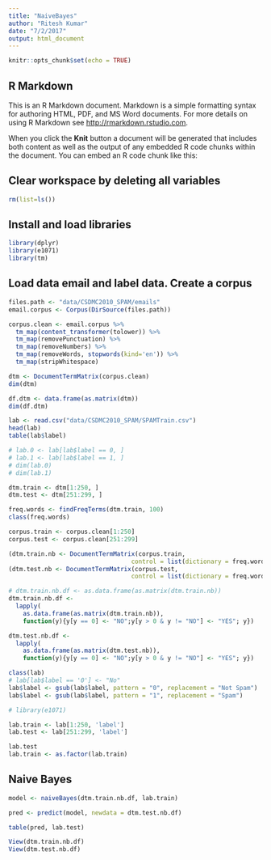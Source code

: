 ```yaml
---
title: "NaiveBayes"
author: "Ritesh Kumar"
date: "7/2/2017"
output: html_document
---
```


```r
knitr::opts_chunk$set(echo = TRUE)
```

## R Markdown

This is an R Markdown document. Markdown is a simple formatting syntax for authoring HTML, PDF, and MS Word documents. For more details on using R Markdown see <http://rmarkdown.rstudio.com>.

When you click the **Knit** button a document will be generated that includes both content as well as the output of any embedded R code chunks within the document. You can embed an R code chunk like this:

## Clear workspace by deleting all variables
```r
rm(list=ls())
```

## Install and load libraries
```r
library(dplyr)
library(e1071)
library(tm)
```

## Load data email and label data. Create a corpus
```r
files.path <- "data/CSDMC2010_SPAM/emails"
email.corpus <- Corpus(DirSource(files.path))

corpus.clean <- email.corpus %>%
  tm_map(content_transformer(tolower)) %>%
  tm_map(removePunctuation) %>%
  tm_map(removeNumbers) %>%
  tm_map(removeWords, stopwords(kind='en')) %>%
  tm_map(stripWhitespace)

dtm <- DocumentTermMatrix(corpus.clean)
dim(dtm)

df.dtm <- data.frame(as.matrix(dtm))
dim(df.dtm)

lab <- read.csv("data/CSDMC2010_SPAM/SPAMTrain.csv")
head(lab)
table(lab$label)

# lab.0 <- lab[lab$label == 0, ]
# lab.1 <- lab[lab$label == 1, ]
# dim(lab.0)
# dim(lab.1)

dtm.train <- dtm[1:250, ]
dtm.test <- dtm[251:299, ]

freq.words <- findFreqTerms(dtm.train, 100)
class(freq.words)

corpus.train <- corpus.clean[1:250]
corpus.test <- corpus.clean[251:299]

(dtm.train.nb <- DocumentTermMatrix(corpus.train, 
                                  control = list(dictionary = freq.words)))
(dtm.test.nb <- DocumentTermMatrix(corpus.test, 
                                  control = list(dictionary = freq.words)))

# dtm.train.nb.df <- as.data.frame(as.matrix(dtm.train.nb))
dtm.train.nb.df <- 
  lapply(
    as.data.frame(as.matrix(dtm.train.nb)), 
    function(y){y[y == 0] <- "NO";y[y > 0 & y != "NO"] <- "YES"; y})

dtm.test.nb.df <- 
  lapply(
    as.data.frame(as.matrix(dtm.test.nb)), 
    function(y){y[y == 0] <- "NO";y[y > 0 & y != "NO"] <- "YES"; y})

class(lab)
# lab[lab$label == '0'] <- "No"
lab$label <- gsub(lab$label, pattern = "0", replacement = "Not Spam")
lab$label <- gsub(lab$label, pattern = "1", replacement = "Spam")

# library(e1071)

lab.train <- lab[1:250, 'label']
lab.test <- lab[251:299, 'label']

lab.test
lab.train <- as.factor(lab.train)

```

## Naive Bayes
```r
model <- naiveBayes(dtm.train.nb.df, lab.train)

pred <- predict(model, newdata = dtm.test.nb.df) 

table(pred, lab.test)

View(dtm.train.nb.df)
View(dtm.test.nb.df)
```


